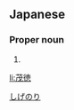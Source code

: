 ==Japanese==
{{ja-kanjitab|茂|徳}}

===Proper noun===
{{ja-pos|proper|しげのり}}

# {{given name|male|lang=ja}}

[[Category:Japanese male given names|しげのり]]

[[li:茂徳]]
